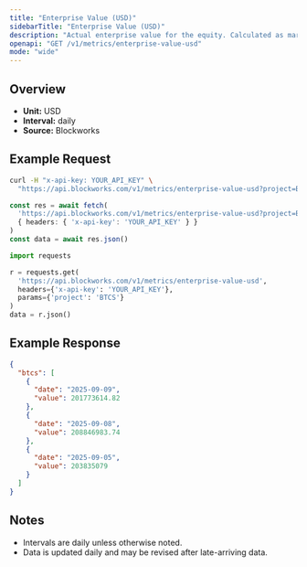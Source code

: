 ```yaml
---
title: "Enterprise Value (USD)"
sidebarTitle: "Enterprise Value (USD)"
description: "Actual enterprise value for the equity. Calculated as market cap - liabilities + assets"
openapi: "GET /v1/metrics/enterprise-value-usd"
mode: "wide"
---
```


## Overview

- **Unit:** USD
- **Interval:** daily
- **Source:** Blockworks

## Example Request

<CodeGroup>

```bash cURL
curl -H "x-api-key: YOUR_API_KEY" \
  "https://api.blockworks.com/v1/metrics/enterprise-value-usd?project=BTCS"
```

```typescript TypeScript
const res = await fetch(
  'https://api.blockworks.com/v1/metrics/enterprise-value-usd?project=BTCS',
  { headers: { 'x-api-key': 'YOUR_API_KEY' } }
)
const data = await res.json()
```

```python Python
import requests

r = requests.get(
  'https://api.blockworks.com/v1/metrics/enterprise-value-usd',
  headers={'x-api-key': 'YOUR_API_KEY'},
  params={'project': 'BTCS'}
)
data = r.json()
```

</CodeGroup>

## Example Response

```json
{
  "btcs": [
    {
      "date": "2025-09-09",
      "value": 201773614.82
    },
    {
      "date": "2025-09-08",
      "value": 208846983.74
    },
    {
      "date": "2025-09-05",
      "value": 203835079
    }
  ]
}
```

## Notes
- Intervals are daily unless otherwise noted.
- Data is updated daily and may be revised after late-arriving data.